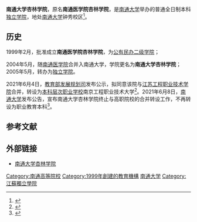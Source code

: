 {{高校
| name = 南通大学杏林学院
| image =
| logo =
| motto =
| rector =倪衡建
| type = [[独立学院|独立学院]]
| established =1999年
| location = [[中华人民共和国|中华人民共和国]][[江苏省|江苏省]][[南通市|南通市]]
| students = 8000余人
| staff =
| campus =
| address = 江苏省南通市崇川区外环东路999号
| telephone =
| area =500余亩
| sports =
| website = http://xlxy.ntu.edu.cn
}}
'''南通大学杏林学院'''，原名'''南通医学院杏林学院'''，是[[南通大学|南通大学]]举办的普通全日制本科[[独立学院|独立学院]]，地处[[南通大学|南通大学]]钟秀校区<ref>{{Cite web |url=http://xlxy.ntu.edu.cn/bencandy.php?fid=11&id=689 |title=南通大学杏林学院学校简介 |accessdate=2010-09-25 |archive-date=2016-03-04 |archive-url=https://web.archive.org/web/20160304233326/http://xlxy.ntu.edu.cn/bencandy.php?fid=11&id=689 |dead-url=yes }}</ref>。

== 历史 ==
1999年2月，批准成立'''南通医学院杏林学院'''，为[[公有民办二级学院|公有民办二级学院]]；

2004年5月，随[[南通医学院|南通医学院]]合并入南通大学，学院更名为'''南通大学杏林学院'''；2005年5月，转办为[[独立学院|独立学院]]。

2021年6月4日，[[教育部发展规划司|教育部发展规划司]]发布公示，拟同意该院与[[江苏工程职业技术学院|江苏工程职业技术学院]]合并，转设为[[职业技术学院|本科层次职业学校]]南京工程职业技术大学<ref name="报道0604A">{{cite web |author1=教育部发展规划司 |title=关于拟同意设置有关高等学校的公示 |url=http://www.moe.gov.cn/jyb_xxgk/s5743/s5745/A03/202106/t20210604_535617.html |website=中华人民共和国教育部 |accessdate=2021-06-05 |archive-date=2021-06-11 |archive-url=https://web.archive.org/web/20210611080456/http://www.moe.gov.cn/jyb_xxgk/s5743/s5745/A03/202106/t20210604_535617.html |dead-url=no }}</ref>。2021年6月8日，[[南通大学|南通大学]]发布公告，宣布南通大学杏林学院终止与高职院校的合并转设工作，不再转设为职业教育本科<ref name="报道0608A">{{cite web |author1=中国教育在线 |title=江苏5所高校发布公告：终止独立学院与高职院校合并转设 |url=https://news.eol.cn/dongtai/202106/t20210608_2119809.shtml |website=中国教育在线 |accessdate=2021-06-08 |archive-date=2021-06-08 |archive-url=https://web.archive.org/web/20210608124803/https://news.eol.cn/dongtai/202106/t20210608_2119809.shtml |dead-url=no }}</ref>。

== 参考文献 ==
{{reflist}}
== 外部链接 ==
* [http://xlxy.ntu.edu.cn 南通大学杏林学院]{{Wayback|url=http://xlxy.ntu.edu.cn/ |date=20110511102653 }}

{{Univ-stub}}

{{江苏高等院校|nocat}}
{{独立学院}}

[[Category:南通高等院校|Category:南通高等院校]]
[[Category:1999年創建的教育機構|Category:1999年創建的教育機構]]
[[Category:南通大学|]]
[[Category:江蘇獨立學院|Category:江蘇獨立學院]]